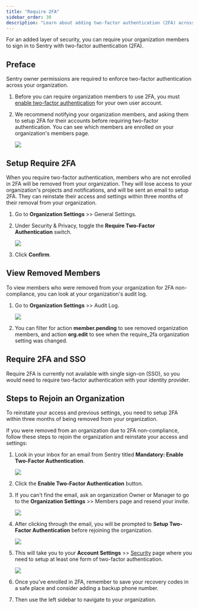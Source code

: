 ```yaml
---
title: "Require 2FA"
sidebar_order: 30
description: "Learn about adding two-factor authentication (2FA) across your organization."
---
```


For an added layer of security, you can require your organization members to sign in to Sentry with two-factor authentication (2FA).

## Preface

Sentry owner permissions are required to enforce two-factor authentication across your organization.

1. Before you can require organization members to use 2FA, you must [enable two-factor authentication](https://sentry.io/settings/account/security/) for your own user account.
2. We recommend notifying your organization members, and asking them to setup 2FA for their accounts before requiring two-factor authentication. You can see which members are enrolled on your organization's members page.

   ![](./img/require-2fa-members.png)

## Setup Require 2FA

When you require two-factor authentication, members who are not enrolled in 2FA will be removed from your organization. They will lose access to your organization's projects and notifications, and will be sent an email to setup 2FA. They can reinstate their access and settings within three months of their removal from your organization.

1. Go to **Organization Settings** >> General Settings.
2. Under Security & Privacy, toggle the **Require Two-Factor Authentication** switch.

   ![](./img/require-2fa-switch.png)

3. Click **Confirm**.

## View Removed Members

To view members who were removed from your organization for 2FA non-compliance, you can look at your organization's audit log.

1. Go to **Organization Settings** >> Audit Log.

   ![](./img/require-2fa-audit-log.png)

2. You can filter for action **member.pending** to see removed organization members, and action **org.edit** to see when the require_2fa organization setting was changed.

## Require 2FA and SSO

Require 2FA is currently not available with single sign-on (SSO), so you would need to require two-factor authentication with your identity provider.

## Steps to Rejoin an Organization

<Alert>
  To reinstate your access and previous settings, you need to setup 2FA within
  three months of being removed from your organization.
</Alert>

If you were removed from an organization due to 2FA non-compliance, follow these steps to rejoin the organization and reinstate your access and settings:

1. Look in your inbox for an email from Sentry titled **Mandatory: Enable Two-Factor Authentication**.

   ![](./img/require-2fa-email.png)

2. Click the **Enable Two-Factor Authentication** button.
3. If you can't find the email, ask an organization Owner or Manager to go to the **Organization Settings** >> Members page and resend your invite.

   ![](./img/require-2fa-resend-invite.png)

4. After clicking through the email, you will be prompted to **Setup Two-Factor Authentication** before rejoining the organization.

   ![](./img/require-2fa-rejoin.png)

5. This will take you to your **Account Settings** >> [Security](https://sentry.io/settings/account/security/) page where you need to setup at least one form of two-factor authentication.

   ![](./img/require-2fa-add-auth.png)

6. Once you've enrolled in 2FA, remember to save your recovery codes in a safe place and consider adding a backup phone number.
7. Then use the left sidebar to navigate to your organization.
